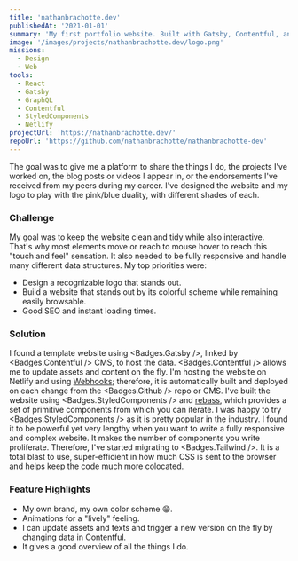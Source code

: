 ```yaml
---
title: 'nathanbrachotte.dev'
publishedAt: '2021-01-01'
summary: 'My first portfolio website. Built with Gatsby, Contentful, and Styled Component. They were cool at the time.'
image: '/images/projects/nathanbrachotte.dev/logo.png'
missions:
  - Design
  - Web
tools:
  - React
  - Gatsby
  - GraphQL
  - Contentful
  - StyledComponents
  - Netlify
projectUrl: 'https://nathanbrachotte.dev/'
repoUrl: 'https://github.com/nathanbrachotte/nathanbrachotte-dev'
---
```


The goal was to give me a platform to share the things I do, the projects I've worked on, the blog posts or videos I appear in, or the endorsements I've received from my peers during my career.
I've designed the website and my logo to play with the pink/blue duality, with different shades of each.

### Challenge

My goal was to keep the website clean and tidy while also interactive. That's why most elements move or reach to mouse hover to reach this "touch and feel" sensation.
It also needed to be fully responsive and handle many different data structures.
My top priorities were:

- Design a recognizable logo that stands out.
- Build a website that stands out by its colorful scheme while remaining easily browsable.
- Good SEO and instant loading times.

### Solution

I found a template website using <Badges.Gatsby />, linked by <Badges.Contentful /> CMS, to host the data. <Badges.Contentful /> allows me to update assets and content on the fly. I'm hosting the website on Netlify and using [Webhooks](https://hookdeck.com/webhooks/guides/what-are-webhooks-how-they-work#what-is-a-webhook); therefore, it is automatically built and deployed on each change from the <Badges.Github /> repo or CMS.
I've built the website using <Badges.StyledComponents /> and [rebass](https://rebassjs.org), which provides a set of primitive components from which you can iterate. I was happy to try <Badges.StyledComponents /> as it is pretty popular in the industry. I found it to be powerful yet very lengthy when you want to write a fully responsive and complex website. It makes the number of components you write proliferate.
Therefore, I've started migrating to <Badges.Tailwind />. It is a total blast to use, super-efficient in how much CSS is sent to the browser and helps keep the code much more colocated.

### Feature Highlights

- My own brand, my own color scheme 😁.
- Animations for a "lively" feeling.
- I can update assets and texts and trigger a new version on the fly by changing data in Contentful.
- It gives a good overview of all the things I do.
